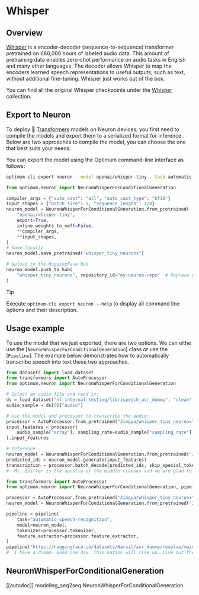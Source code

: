 <!---
Copyright 2025 The HuggingFace Team. All rights reserved.

Licensed under the Apache License, Version 2.0 (the "License");
you may not use this file except in compliance with the License.
You may obtain a copy of the License at

    http://www.apache.org/licenses/LICENSE-2.0

Unless required by applicable law or agreed to in writing, software
distributed under the License is distributed on an "AS IS" BASIS,
WITHOUT WARRANTIES OR CONDITIONS OF ANY KIND, either express or implied.
See the License for the specific language governing permissions and
limitations under the License.
-->

# Whisper

## Overview

[Whisper](https://hf.co/papers/2212.04356) is a encoder-decoder (sequence-to-sequence) transformer pretrained on 680,000 hours of labeled audio data. This amount of pretraining data enables zero-shot performance on audio tasks in English and many other languages. The decoder allows Whisper to map the encoders learned speech representations to useful outputs, such as text, without additional fine-tuning. Whisper just works out of the box.

You can find all the original Whisper checkpoints under the [Whisper](https://huggingface.co/collections/openai/whisper-release-6501bba2cf999715fd953013) collection.


## Export to Neuron

To deploy 🤗 [Transformers](https://huggingface.co/docs/transformers/index) models on Neuron devices, you first need to compile the models and export them to a serialized format for inference. Below are two approaches to compile the model, you can choose the one that best suits your needs:

<hfoptions id="export-to-neuron">
<hfoption id="cli">
  
You can export the model using the Optimum command-line interface as follows:

```bash
optimum-cli export neuron --model openai/whisper-tiny --task automatic-speech-recognition --batch_size 1 --sequence_length 128 --auto_cast all --auto_cast_type bf16 whisper_tiny_neuronx/
```

</hfoption>
<hfoption id="using-neuron-model-class">

```python
from optimum.neuron import NeuronWhisperForConditionalGeneration

compiler_args = {"auto_cast": "all", "auto_cast_type": "bf16"}
input_shapes = {"batch_size": 1, "sequence_length": 128}
neuron_model = NeuronWhisperForConditionalGeneration.from_pretrained(
    "openai/whisper-tiny",
    export=True,
    inline_weights_to_neff=False,
    **compiler_args,
    **input_shapes,
)
# Save locally
neuron_model.save_pretrained("whisper_tiny_neuronx")

# Upload to the HuggingFace Hub
neuron_model.push_to_hub(
    "whisper_tiny_neuronx", repository_id="my-neuron-repo"  # Replace with your repo id, eg. "Jingya/whisper_tiny_neuronx"
)
```

</hfoption>
</hfoptions>

> [!TIP]
> Execute `optimum-cli export neuron --help` to display all command line options and their description.

## Usage example

To use the model that we just exported, there are two options. We can eithe use the [`NeuronWhisperForConditionalGeneration`] class or use the [`Pipeline`]. The example below demonstrates how to automatically transcribe speech into text these two approaches.

<hfoptions id="usage">
<hfoption id="neuron-model">

```python
from datasets import load_dataset
from transformers import AutoProcessor
from optimum.neuron import NeuronWhisperForConditionalGeneration

# Select an audio file and read it:
ds = load_dataset("hf-internal-testing/librispeech_asr_dummy", "clean", split="validation")
audio_sample = ds[0]["audio"]

# Use the model and processor to transcribe the audio:
processor = AutoProcessor.from_pretrained("Jingya/whisper_tiny_neuronx")
input_features = processor(
    audio_sample["array"], sampling_rate=audio_sample["sampling_rate"], return_tensors="pt"
).input_features

# Inference
neuron_model = NeuronWhisperForConditionalGeneration.from_pretrained("Jingya/whisper_tiny_neuronx")
predicted_ids = neuron_model.generate(input_features)
transcription = processor.batch_decode(predicted_ids, skip_special_tokens=True)
#  Mr. Quilter is the apostle of the middle classes and we are glad to welcome his gospel.
```

</hfoption>
<hfoption id="pipeline">

```python
from transformers import AutoProcessor
from optimum.neuron import NeuronWhisperForConditionalGeneration, pipeline

processor = AutoProcessor.from_pretrained("Jingya/whisper_tiny_neuronx")
neuron_model = NeuronWhisperForConditionalGeneration.from_pretrained("Jingya/whisper_tiny_neuronx")

pipeline = pipeline(
    task="automatic-speech-recognition",
    model=neuron_model,
    tokenizer=processor.tokenizer,
    feature_extractor=processor.feature_extractor,
)
pipeline("https://huggingface.co/datasets/Narsil/asr_dummy/resolve/main/mlk.flac")
#  I have a dream. Good one day. This nation will rise up. Live out the true meaning of its dream.
```

</hfoption>
</hfoptions>


## NeuronWhisperForConditionalGeneration

[[autodoc]] modeling_seq2seq.NeuronWhisperForConditionalGeneration